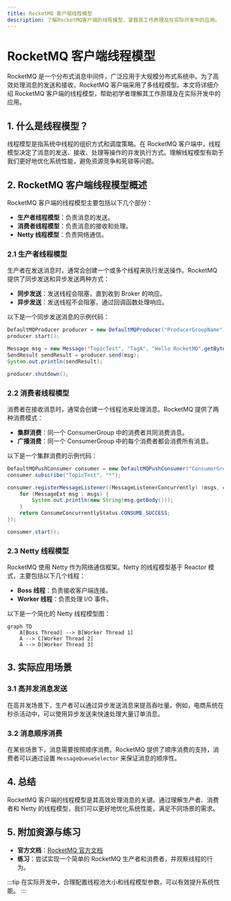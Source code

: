 ```yaml
---
title: RocketMQ 客户端线程模型
description: 了解RocketMQ客户端的线程模型，掌握其工作原理及在实际开发中的应用。
---
```


# RocketMQ 客户端线程模型

RocketMQ 是一个分布式消息中间件，广泛应用于大规模分布式系统中。为了高效处理消息的发送和接收，RocketMQ 客户端采用了多线程模型。本文将详细介绍 RocketMQ 客户端的线程模型，帮助初学者理解其工作原理及在实际开发中的应用。

## 1. 什么是线程模型？

线程模型是指系统中线程的组织方式和调度策略。在 RocketMQ 客户端中，线程模型决定了消息的发送、接收、处理等操作的并发执行方式。理解线程模型有助于我们更好地优化系统性能，避免资源竞争和死锁等问题。

## 2. RocketMQ 客户端线程模型概述

RocketMQ 客户端的线程模型主要包括以下几个部分：

- **生产者线程模型**：负责消息的发送。
- **消费者线程模型**：负责消息的接收和处理。
- **Netty 线程模型**：负责网络通信。

### 2.1 生产者线程模型

生产者在发送消息时，通常会创建一个或多个线程来执行发送操作。RocketMQ 提供了同步发送和异步发送两种方式：

- **同步发送**：发送线程会阻塞，直到收到 Broker 的响应。
- **异步发送**：发送线程不会阻塞，通过回调函数处理响应。

以下是一个同步发送消息的示例代码：

```java
DefaultMQProducer producer = new DefaultMQProducer("ProducerGroupName");
producer.start();

Message msg = new Message("TopicTest", "TagA", "Hello RocketMQ".getBytes());
SendResult sendResult = producer.send(msg);
System.out.println(sendResult);

producer.shutdown();
```

### 2.2 消费者线程模型

消费者在接收消息时，通常会创建一个线程池来处理消息。RocketMQ 提供了两种消费模式：

- **集群消费**：同一个 ConsumerGroup 中的消费者共同消费消息。
- **广播消费**：同一个 ConsumerGroup 中的每个消费者都会消费所有消息。

以下是一个集群消费的示例代码：

```java
DefaultMQPushConsumer consumer = new DefaultMQPushConsumer("ConsumerGroupName");
consumer.subscribe("TopicTest", "*");

consumer.registerMessageListener((MessageListenerConcurrently) (msgs, context) -> {
    for (MessageExt msg : msgs) {
        System.out.println(new String(msg.getBody()));
    }
    return ConsumeConcurrentlyStatus.CONSUME_SUCCESS;
});

consumer.start();
```

### 2.3 Netty 线程模型

RocketMQ 使用 Netty 作为网络通信框架。Netty 的线程模型基于 Reactor 模式，主要包括以下几个线程：

- **Boss 线程**：负责接收客户端连接。
- **Worker 线程**：负责处理 I/O 事件。

以下是一个简化的 Netty 线程模型图：

```mermaid
graph TD
    A[Boss Thread] --> B[Worker Thread 1]
    A --> C[Worker Thread 2]
    A --> D[Worker Thread 3]
```

## 3. 实际应用场景

### 3.1 高并发消息发送

在高并发场景下，生产者可以通过异步发送消息来提高吞吐量。例如，电商系统在秒杀活动中，可以使用异步发送来快速处理大量订单消息。

### 3.2 消息顺序消费

在某些场景下，消息需要按照顺序消费。RocketMQ 提供了顺序消费的支持，消费者可以通过设置 `MessageQueueSelector` 来保证消息的顺序性。

## 4. 总结

RocketMQ 客户端的线程模型是其高效处理消息的关键。通过理解生产者、消费者和 Netty 的线程模型，我们可以更好地优化系统性能，满足不同场景的需求。

## 5. 附加资源与练习

- **官方文档**：[RocketMQ 官方文档](https://rocketmq.apache.org/docs/)
- **练习**：尝试实现一个简单的 RocketMQ 生产者和消费者，并观察线程的行为。

:::tip
在实际开发中，合理配置线程池大小和线程模型参数，可以有效提升系统性能。
:::